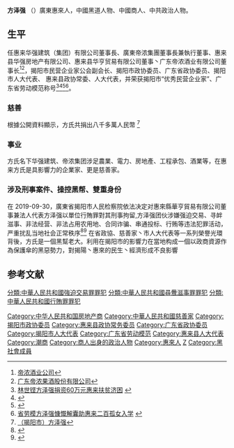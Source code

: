 {{Primarysources|time=2021-03-27T10:24:54+00:00}}
'''方泽强''' （{{bd|1963年}}）廣東惠來人，中國黑道人物、中國商人、中共政治人物。
{{Infobox person
| 姓名     = 方泽强
| 出生地點 = {{PRC}}恵來
| 籍貫     = [[廣東省|廣東省]][[惠來縣|惠來縣]] 隆江鎮
| 国籍     = {{CHN-HKG}}
| 组织     = 惠来[[华强建筑集團|华强建筑集團]] 主席、執行董事<br/>广东帝浓酒业有限公司主席兼執行董事<br/>廣東帝濃集團董事局主席兼執行董事<ref>[https://m.tianyancha.com/company/810969739 广东帝浓酒业有限公司]</ref><ref>[https://m.tianyancha.com/company/3009105630 廣東帝濃集團有限公司]</ref>
<ref>[https://m.tianyancha.com/company/810965065 惠来华强建筑集團有限公司]</ref>
| 职业  = 涉黑商人丶慈善家
}}

==生平==

任惠来华强建筑（集团）有限公司董事長、廣東帝浓集團董事長兼執行董事、惠来县华强房地产有限公司、惠来县华亨贸易有限公司董事丶广东帝浓酒业有限公司董事长<ref>[http://www.dinong.cn/dnjj/index.asp# 帝浓酒业公司]{{Dead link|date=2020年1月 |bot=InternetArchiveBot |fix-attempted=yes }}</ref><ref>[http://www.tianyancha.com/company/810969739 广东帝浓果酒股份有限公司]{{dead link|date=2018年3月 |bot=InternetArchiveBot |fix-attempted=yes }}</ref>，揭阳市民营企业家公会副会长、揭阳市政协委员、广东省政协委员、揭阳市人大代表、
惠来县政协常委、人大代表，并荣获揭阳市“优秀民营企业家”、广东省劳动模范称号<ref>[http://www.chaoren.org/news/doc_detail.asp?sendid=270 林世铿方泽强捐资60万元惠来扶贫济困] {{Wayback|url=http://www.chaoren.org/news/doc_detail.asp?sendid=270 |date=20041115082216 }}</ref><ref>{{Cite web |url=http://www.jytyzx.gov.cn/newdetails.aspx?newsid=411 |title=惠来县统战成员捐资近500万元 开展新春送温暖活动 |access-date=2016-09-19 |archive-date=2018-12-30 |archive-url=https://web.archive.org/web/20181230082827/http://jytyzx.gov.cn/newdetails.aspx?newsid=411 |dead-url=no }}</ref><ref>{{Cite web |url=http://gd.news.sina.com.cn/finance/2006-11-29/3005105.html |title=2006广东十大经济人物评选候选人方泽强介绍 |access-date=2016-09-19 |archive-date=2016-09-19 |archive-url=https://web.archive.org/web/20160919225240/http://gd.news.sina.com.cn/finance/2006-11-29/3005105.html |dead-url=no }}</ref><ref>[http://www.dahuawang.com/localnews/showlocal.asp?no=31343 省劳模方泽强慷慨解囊助惠来二百孤女入学] {{Wayback|url=http://www.dahuawang.com/localnews/showlocal.asp?no=31343 |date=20160919150713 }}</ref>。
===慈善===
根據公開資料顯示，方氏共捐出八千多萬人民幣
<ref>[http://www.gddpf.org.cn/ztjj/sfsdfs/fcxjgr/content/post_591556.html （揭阳市）方泽强] </ref>

===事业===
方氏名下华强建筑、帝浓集团涉足農業、電力、房地產、工程承包、酒業等，在惠来方氏是具影響力的企業家、更是慈善家。

===涉及刑事案件、操控黑帮、雙重身份===
在 2019-09-30，廣東省揭阳市人民检察院依法决定对惠來縣華亨貿易有限公司董事兼法人代表方泽强以單位行賄罪對其刑事拘留,方泽强团伙涉嫌强迫交易、寻衅滋事、非法经营、非法占用农用地、合同诈骗、串通投标、行贿等违法犯罪活动，严重扰乱当地社会正常秩序<ref>{{Cite web |url=https://www.12309.gov.cn/12309/gj/gd/jys/zdajxx/201909/t20190930_6792033.shtml |title=揭阳市人民检察院依法决定对方泽强刑事拘留 |access-date=2020-04-04 |archive-date=2019-10-02 |archive-url=https://web.archive.org/web/20191002233210/https://www.12309.gov.cn/12309/gj/gd/jys/zdajxx/201909/t20190930_6792033.shtml |dead-url=no }}</ref><ref>{{Cite web |url=https://www.sohu.com/a/351594393_443888 |title=关于征集方泽强等人涉嫌黑恶团伙违法犯罪线索和证据的通告 |access-date=2020-04-06 |archive-date=2020-04-06 |archive-url=https://web.archive.org/web/20200406141301/https://www.sohu.com/a/351594393_443888 |dead-url=no }}</ref>
在省政協、慈善家丶市人大代表等一系列榮譽光環背後，方氏是一個黑幫老大。利用在揭阳市的影響力在當地构成一個以政商資源作為保護傘的黑惡勢力，對揭陽丶惠來的民生丶經濟形成不良影響

== 参考文献 ==
{{reflist}} {{reflist|2}}


{{DEFAULTSORT:Fang}}
[[Category:中华人民共和国房地产商|Category:中华人民共和国房地产商]]
[[Category:中華人民共和國慈善家|Category:中華人民共和國慈善家]]
[[Category:揭阳市政协委员|Category:揭阳市政协委员]]
[[Category:惠来县政协常务委员|Category:惠来县政协常务委员]]
[[Category:广东省政协委员|Category:广东省政协委员]]
[[Category:揭阳市人大代表|Category:揭阳市人大代表]]
[[Category:广东省劳动模范|Category:广东省劳动模范]]
[[Category:惠来县人大代表|Category:惠来县人大代表]]
[[Category:潮商|Category:潮商]]
[[Category:商人出身的政治人物|Category:商人出身的政治人物]]
[[Category:惠來人|Category:惠來人]]
[[Category:方姓|Z]]
[[Category:黑社會成員|Category:黑社會成員]]
[[分類:中華人民共和國強迫交易罪罪犯|分類:中華人民共和國強迫交易罪罪犯]]
[[分類:中華人民共和國尋釁滋事罪罪犯|分類:中華人民共和國尋釁滋事罪罪犯]]
[[分類:中華人民共和國行賄罪罪犯|分類:中華人民共和國行賄罪罪犯]]
